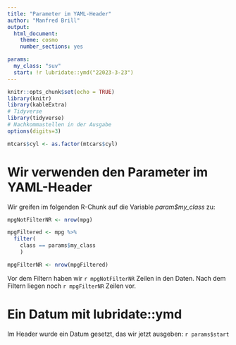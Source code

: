 ```yaml
---
title: "Parameter im YAML-Header"
author: "Manfred Brill"
output:
  html_document:
    theme: cosmo
    number_sections: yes

params:
  my_class: "suv"
  start: !r lubridate::ymd("22023-3-23")
---
```


```r
knitr::opts_chunk$set(echo = TRUE)
library(knitr)
library(kableExtra)
# Tidyverse
library(tidyverse)
# Nachkommastellen in der Ausgabe
options(digits=3)

mtcars$cyl <- as.factor(mtcars$cyl)
```

# Wir verwenden den Parameter im YAML-Header

Wir greifen im folgenden R-Chunk auf die Variable *param$my_class* zu:

```r
mpgNotFilterNR <- nrow(mpg)

mpgFiltered <- mpg %>%
  filter(
    class == params$my_class
    )

mpgFilterNR <- nrow(mpgFiltered)
```

Vor dem Filtern haben wir `r mpgNotFilterNR` Zeilen in den Daten. Nach dem Filtern
liegen noch `r mpgFilterNR` Zeilen vor.

# Ein Datum mit lubridate::ymd
Im Header wurde ein Datum gesetzt, das wir jetzt ausgeben:
`r params$start`